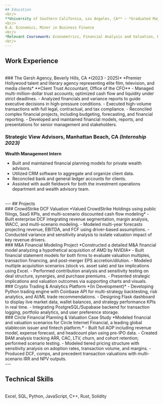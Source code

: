 ```yaml
---
## Education
<br/>
**University of Southern California, Los Angeles, CA** — *Graduated May 2023*
<br/>  
B.A. Economics, Minor in Business Finance 
<br/> 
*Relevant Coursework: Econometrics, Financial Analysis and Valuation, Economic Consulting and Applied Managerial Economics, Mathematical Methods for Economics*
<br/>
---
```


## Work Experience
<br/>
### The Gersh Agency, Beverly Hills, CA *(2023 - 2025)*  
*Premier Hollywood talent and literary agency representing elite film, television, and media clients*  
**Client Trust Accountant, Office of the CFO**  
- Managed multi-million-dollar trust accounts; optimized cash flow and liquidity under strict deadlines.  
- Analyzed financials and variance reports to guide executive decisions in high-pressure conditions.  
- Executed high-volume transactions with full legal, contractual, and tax compliance.  
- Reconciled complex financial projects, including budgeting, forecasting, and financial reporting.  
- Developed and maintained financial models, reports, and presentations for senior management and stakeholders.
<br/>  

### Strategic View Advisors, Manhattan Beach, CA *(Internship 2023)*  
**Wealth Management Intern**  
- Built and maintained financial planning models for private wealth advisors.  
- Utilized CRM software to aggregate and organize client data.  
- Reconciled bank and general ledger accounts for clients.  
- Assisted with audit fieldwork for both the investment operations department and wealth advisory team.  
<br/>
---
## Projects
<br/>
### CrowdStrike DCF Valuation 
*Valued CrowdStrike Holdings using public filings, SaaS KPIs, and multi-scenario discounted cash flow modeling* 
- Built enterprise DCF integrating revenue segmentation, margin analysis, WACC, and multi-scenario modeling.  
- Modeled multi-year forecasts projecting revenue, EBITDA, and FCF using driver-based assumptions.  
- Conducted variance and sensitivity analysis to isolate valuation impact of key revenue drivers.  
<br/>
### M&A Financial Modeling Project  
*Constructed a detailed M&A financial model analyzing a hypothetical acquisition of AMD by NVIDIA*  
- Built financial statement models for both firms to evaluate valuation multiples, transaction financing, and post-merger EPS accretion/dilution.  
- Modeled multiple acquisition scenarios (stock vs. asset sale) and tax implications using Excel.  
- Performed contribution analysis and sensitivity testing on deal structure, synergies, and purchase premiums.  
- Presented strategic implications and valuation outcomes via supporting charts and visuals.  
<br/>
### Crypto Trading & Analytics Platform *(In Development)*  
- Developing Python trading engine with Coinbase API for multi-strategy backtesting, risk analytics, and AI/ML trade recommendations.  
- Designing Flask dashboard to display live market data, wallet balances, and strategy performance KPIs in real time.  
- Integrating PostgreSQL/Supabase backend for transaction logging, portfolio analytics, and user preference storage.  
<br/>
### Circle Financial Planning & Valuation Case Study  
*Modeled financial and valuation scenarios for Circle Internet Financial, a leading global stablecoin issuer and fintech platform.*  
- Built full AOP including revenue model, expense forecast, and headcount plan using pre-IPO data.  
- Created BAM analysis tracking ARR, CAC, LTV, churn, and cohort retention; performed scenario testing.  
- Modeled tiered pricing structure with sensitivity analysis on adoption rates, transaction volume, and margins.  
- Produced DCF, comps, and precedent transaction valuations with multi-scenario IRR and NPV outputs.  
<br/>
---

## Technical Skills
<br/>
Excel, SQL, Python, JavaScript, C++, Rust, Solidity
